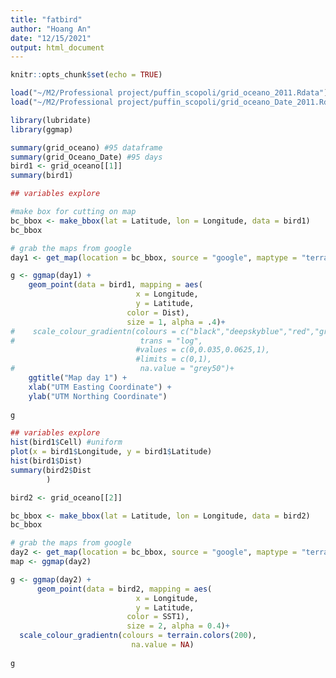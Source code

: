 ```yaml
---
title: "fatbird"
author: "Hoang An"
date: "12/15/2021"
output: html_document
---
```


```r
knitr::opts_chunk$set(echo = TRUE)
```

```r
load("~/M2/Professional project/puffin_scopoli/grid_oceano_2011.Rdata")
load("~/M2/Professional project/puffin_scopoli/grid_oceano_Date_2011.Rdata")
```

```r
library(lubridate)
library(ggmap)
```

```r
summary(grid_oceano) #95 dataframe
summary(grid_Oceano_Date) #95 days
bird1 <- grid_oceano[[1]]
summary(bird1)
```

```r
## variables explore


```

```r
#make box for cutting on map
bc_bbox <- make_bbox(lat = Latitude, lon = Longitude, data = bird1)
bc_bbox

# grab the maps from google
day1 <- get_map(location = bc_bbox, source = "google", maptype = "terrain")
```
```r
g <- ggmap(day1) + 
    geom_point(data = bird1, mapping = aes(
                            x = Longitude, 
                            y = Latitude,
                          color = Dist),
                          size = 1, alpha = .4)+
#    scale_colour_gradientn(colours = c("black","deepskyblue","red","green"),
#                            trans = "log",
                            #values = c(0,0.035,0.0625,1),
                            #limits = c(0,1),
#                            na.value = "grey50")+
    ggtitle("Map day 1") +
    xlab("UTM Easting Coordinate") +
    ylab("UTM Northing Coordinate")
    
g
```

```r
## variables explore
hist(bird1$Cell) #uniform
plot(x = bird1$Longitude, y = bird1$Latitude)
hist(bird1$Dist)
summary(bird2$Dist
        )
```
```r
bird2 <- grid_oceano[[2]]

bc_bbox <- make_bbox(lat = Latitude, lon = Longitude, data = bird2)
bc_bbox

# grab the maps from google
day2 <- get_map(location = bc_bbox, source = "google", maptype = "terrain")
map <- ggmap(day2)

g <- ggmap(day2) +
      geom_point(data = bird2, mapping = aes(
                            x = Longitude, 
                            y = Latitude,
                          color = SST1),
                          size = 2, alpha = 0.4)+
  scale_colour_gradientn(colours = terrain.colors(200),
                           na.value = NA)
    
g
```
